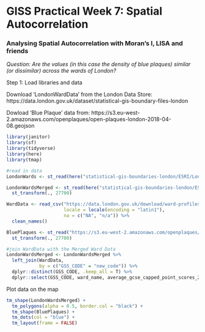 # GISS Practical Week 7: Spatial Autocorrelation

### Analysing Spatial Autocorrelation with Moran’s I, LISA and friends

*Question: Are the values (in this case the density of blue plaques) similar (or dissimilar) across the wards of London?*

Step 1: Load libraries and data

Download 'LondonWardData' from the London Data Store: https://data.london.gov.uk/dataset/statistical-gis-boundary-files-london

Dowload 'Blue Plaque' data from: https://s3.eu-west-2.amazonaws.com/openplaques/open-plaques-london-2018-04-08.geojson

```r
library(janitor)
library(sf)
library(tidyverse)
library(here)
library(tmap)

#read in data
LondonWards <- st_read(here("statistical-gis-boundaries-london/ESRI/London_Ward.shp"))

LondonWardsMerged <- st_read(here("statistical-gis-boundaries-london/ESRI/London_Ward_CityMerged.shp")) %>% 
  st_transform(., 27700)

WardData <- read_csv("https://data.london.gov.uk/download/ward-profiles-and-atlas/772d2d64-e8c6-46cb-86f9-e52b4c7851bc/ward-profiles-excel-version.csv", 
                     locale = locale(encoding = "latin1"), 
                     na = c("NA", "n/a")) %>% 
  clean_names()

BluePlaques <- st_read("https://s3.eu-west-2.amazonaws.com/openplaques/open-plaques-london-2018-04-08.geojson") %>% 
  st_transform(., 27700)

#join WardData with the Merged Ward Data
LondonWardsMerged <- LondonWardsMerged %>% 
  left_join(WardData,
            by = c("GSS_CODE" = "new_code")) %>% 
  dplyr::distinct(GSS_CODE, .keep_all = T) %>% 
  dplyr::select(GSS_CODE, ward_name, average_gcse_capped_point_scores_2014)


```


Plot data on the map

```r
tm_shape(LondonWardsMerged) +
  tm_polygons(alpha = 0.5, border.col = "black") +
  tm_shape(BluePlaques) +
  tm_dots(col = "blue") +
  tm_layout(frame = FALSE)
```

